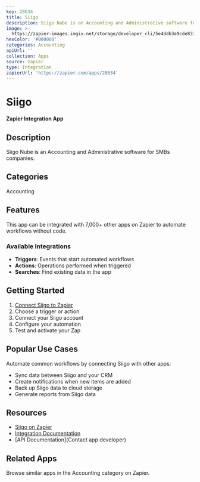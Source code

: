 ```yaml
---
key: 28634
title: Siigo
description: Siigo Nube is an Accounting and Administrative software for SMBs companies.
image: >-
  https://zapier-images.imgix.net/storage/developer_cli/5e4ddb3e9cde837babe3d5a0209485cb_2.png?auto=format%2Ccompress&ixlib=python-3.0.0&q=50
hexColor: '#000000'
categories: Accounting
apiUrl: ''
collection: Apps
source: zapier
type: Integration
zapierUrl: 'https://zapier.com/apps/28634'
---
```

# Siigo

**Zapier Integration App**

## Description

Siigo Nube is an Accounting and Administrative software for SMBs companies.

## Categories

Accounting

## Features

This app can be integrated with 7,000+ other apps on Zapier to automate workflows without code.

### Available Integrations

- **Triggers**: Events that start automated workflows
- **Actions**: Operations performed when triggered
- **Searches**: Find existing data in the app

## Getting Started

1. [Connect Siigo to Zapier](https://zapier.com/apps/28634)
2. Choose a trigger or action
3. Connect your Siigo account
4. Configure your automation
5. Test and activate your Zap

## Popular Use Cases

Automate common workflows by connecting Siigo with other apps:

- Sync data between Siigo and your CRM
- Create notifications when new items are added
- Back up Siigo data to cloud storage
- Generate reports from Siigo data

## Resources

- [Siigo on Zapier](https://zapier.com/apps/28634)
- [Integration Documentation](https://zapier.com/apps/28634/integrations)
- [API Documentation](Contact app developer)

## Related Apps

Browse similar apps in the Accounting category on Zapier.
